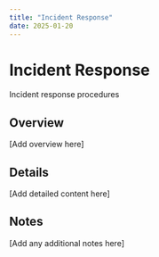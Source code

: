 ```yaml
---
title: "Incident Response"
date: 2025-01-20
---
```


# Incident Response

Incident response procedures

## Overview

[Add overview here]

## Details

[Add detailed content here]

## Notes

[Add any additional notes here]
